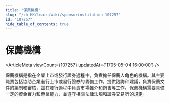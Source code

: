```yaml
---
title: "保薦機構"
slug: "/zh-HK/learn/wiki/sponsorinstitution-107257"
id: "107257"
hide_table_of_contents: true
---
```



# 保薦機構

<ArticleMeta viewCount={107257} updatedAt={'1705-05-04 16:00:00'} />

保薦機構是指在企業上市或發行證券過程中，負責擔任保薦人角色的機構。其主要職責包括協助企業進行上市或發行證券的籌備工作，提供諮詢和建議，負責保薦文件的編制和審核，並在發行過程中負責市場推介和銷售等工作。保薦機構需要具備一定的資金實力和專業能力，並遵守相關法律法規和證券交易所的規定。
